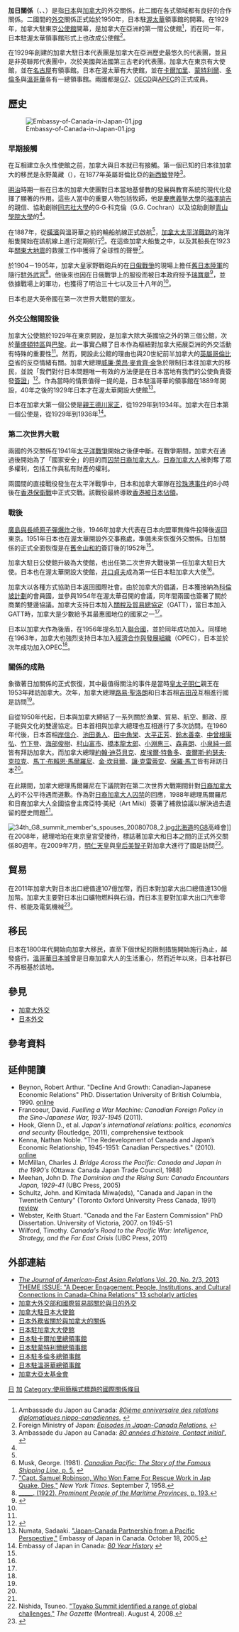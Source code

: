 {{Infobox Bilateral relations|加拿大－日本|Canada|Japan}}

'''加日關係'''（{{lang-ja|日加関係}}、{{lang-en|Canada–Japan relations}}、{{lang-fr|Relations entre le Canada et le Japon}}）是指[[日本|日本]]與[[加拿大|加拿大]]的外交關係，此二國在各式領域都有良好的合作關係。二國間的[[外交|外交]]關係正式始於1950年，日本駐[[渥太華|渥太華]]領事館的開幕。在1929年，加拿大駐東京[[公使館|公使館]]開幕，是加拿大在亞洲的第一間公使館<ref>Ambassade du Japon au Canada: [http://www.ca.emb-japan.go.jp/canada_f/80e%20anniversaire/Index.html  ''80ième anniversaire des relations diplomatiques nippo-canadiennes.''] {{Wayback|url=http://www.ca.emb-japan.go.jp/canada_f/80e%20anniversaire/Index.html |date=20080501200418 }}</ref>，而在同一年，日本駐渥太華領事館形式上也改成公使館<ref name="mofa1">Foreign Ministry of Japan: [http://www.mofa.go.jp/region/n-america/canada/episode.html#4  ''Episodes in Japan-Canada Relations.''] {{Wayback|url=http://www.mofa.go.jp/region/n-america/canada/episode.html#4 |date=20130704194958 }}</ref>。

在1929年創建的加拿大駐日本代表團是加拿大在亞洲歷史最悠久的代表團，並且是非英聯邦代表團中，次於美國與法國第三古老的代表團。加拿大在東京有大使館，並在[[名古屋|名古屋]]有領事館。日本在渥太華有大使館，並在[[卡爾加里|卡爾加里]]、[[蒙特利爾|蒙特利爾]]、[[多倫多|多倫多]]與[[溫哥華|溫哥華]]各有一總領事館。兩國都是[[G7|G7]]、[[經濟合作與發展組織|OECD]]與[[亞洲太平洋經濟合作組織|APEC]]的正式成員。

==歷史==
[[File:Embassy-of-Canada-in-Japan-01.jpg|thumb]]

===早期接觸===
在互相建立永久性使館之前，加拿大與日本就已有接觸。第一個已知的日本往加拿大的移民是永野萬藏（{{lang|ja|永野万蔵}}），在1877年英屬哥倫比亞的[[新西敏|新西敏]]登陸<ref name="j80e">Ambassade du Japon au Canada: [http://www.ca.emb-japan.go.jp/canada_f/80e%20anniversaire/80ans_dhistoire.html  ''80 années d'histoire, Contact initial'''.] {{Wayback|url=http://www.ca.emb-japan.go.jp/canada_f/80e%20anniversaire/80ans_dhistoire.html |date=20080612081458 }}</ref>。

[[明治|明治]]時期一些在日本的加拿大使團對日本當地基督教的發展與教育系統的現代化發揮了顯著的作用。這些人當中的重要人物包括牧師{{link-en|亞歷山大·克羅夫特·肖|Alexander Croft Shaw}}，他是[[慶應義塾大學|慶應義塾大學]]的[[福澤諭吉|福澤諭吉]]的親信、協助創辦[[同志社大學|同志社大學]]的G·G·科克倫（G.G. Cochran）以及協助創辦[[青山學院大學|青山學院大學]]的{{Link-ja|戴維森·麥唐納|デイヴィッドソン・マクドナルド}}<ref name="mofa1"/>。

在1887年，從[[橫濱|橫濱]]與溫哥華之前的輪船航線正式啟航<ref name="j80e"/>，[[加拿大太平洋鐵路|加拿大太平洋鐵路]]的海洋船隻開始在該航線上進行定期航行<ref name>Musk, George. (1981). [http://books.google.com/books?id=DEhPAAAAMAAJ&dq=rms+empress+of+australia&q=1887&pgis=1#search  ''Canadian Pacific: The Story of the Famous Shipping Line,'' p. 5.] {{Wayback|url=http://books.google.com/books?id=DEhPAAAAMAAJ&dq=rms+empress+of+australia&q=1887&pgis=1#search |date=20170215160920 }}</ref>。在這些加拿大船隻之中，{{link-en|RMS澳大利亞皇后號|RMS Empress of Australia (1919)}}以及其船長{{link-en|塞繆爾·魯濱遜|Samuel Robinson}}在1923年[[關東大地震|關東大地震]]的救援工作中獲得了全球性的聲譽<ref name="nyt1958">[http://select.nytimes.com/gst/abstract.html?res=FB0A11FB3D59127A93C5A91782D85F4C8585F9&scp=3&sq=samuel+robinson&st=p  "Capt. Samuel Robinson, Who Won Fame For Rescue Work in Jap Quake, Dies,"] {{Wayback|url=http://select.nytimes.com/gst/abstract.html?res=FB0A11FB3D59127A93C5A91782D85F4C8585F9&scp=3&sq=samuel+robinson&st=p |date=20131214152308 }} ''New York Times.'' September 7, 1958.</ref>。

於1904－1905年，加拿大皇家野戰砲兵的{{link-en|赫伯特·西里爾·薩克爾|Herbert Cyril Thacker}}在[[日俄戰爭|日俄戰爭]]的現場上擔任[[大日本帝國陸軍|舊日本陸軍]]的隨行[[駐外武官|駐外武官]]<ref name="ppmp193">[http://ia340903.us.archive.org/2/items/prominentpeopleo00stjouoft/prominentpeopleo00stjouoft.pdf   _____. (1922). ''Prominent People of the Maritime Provinces,'' p. 193.]</ref>。他後來也因在日俄戰爭上的服役而被日本政府授予[[瑞寶章|瑞寶章]]<ref>{{Cite web |url=http://www.editions-harmattan.fr/index.asp?navig=catalogue&obj=article&no=8245 |title=L'Harmattan web site (in French) |accessdate=2015-11-11 |archive-date=2012-04-11 |archive-url=https://www.webcitation.org/66q1b95OZ?url=http://www.editions-harmattan.fr/index.asp?navig=catalogue |dead-url=no }}</ref>，並依據戰場上的軍功，也獲得了明治三十七以及三十八年的{{link-jp|從軍勳章|従軍記章}}<ref name="ppmp193"/>。

日本也是大英帝國在第一次世界大戰間的盟友。

===外交公館開設後===
加拿大公使館於1929年在東京開設，是加拿大除大英國協之外的第三個公館，次於[[華盛頓特區|華盛頓特區]]與[[巴黎|巴黎]]。此一事實凸顯了日本作為樞紐對加拿大拓展亞洲的外交活動有特殊的重要性<ref name="mofa1"/>。然而，開設此公館的理由也與20世紀前半加拿大的[[英屬哥倫比亞|英屬哥倫比亞]]省的反亞情緒有關。加拿大總理[[威廉·萊昂·麥肯齊·金|威廉·萊昂·麥肯齊·金]]急於限制日本往加拿大的移民，並說「我們對付日本問題唯一有效的方法便是在日本當地有我們的公使負責簽發[[簽證|簽證]]」<ref name=dfaithistory>{{Cite web |url=http://www.dfait-maeci.gc.ca/department/history/Japan-en.asp |title=Official history of the Canadian mission to Japan |access-date=2015-11-11 |archive-url=https://web.archive.org/web/20050421144144/http://www.dfait-maeci.gc.ca/department/history/Japan-en.asp |archive-date=2005-04-21 |dead-url=yes }}</ref>。作為當時的情景值得一提的是，日本駐溫哥華的領事館在1889年開設，40年之後的1929年日本才在渥太華開設大使館<ref>Numata, Sadaaki. [http://www.ca.emb-japan.go.jp/canada_e/Ambassador/Speeches/bc-cjs.html  "Japan-Canada Partnership from a Pacific Perspective,"] {{Webarchive|url=https://archive.is/20110716091151/http://www.ca.emb-japan.go.jp/canada_e/Ambassador/Speeches/bc-cjs.html |date=2011-07-16 }} Embassy of Japan in Canada. October 18, 2005.</ref>。

日本在加拿大第一個公使是[[親王|親王]][[德川家正|德川家正]]，從1929年到1934年。加拿大在日本第一個公使是{{link-en|赫伯特·迪斯·馬勒|Herbert Meredith Marler}}，從1929年到1936年<ref name="j80th">Embassy of Japan in Canada: [http://www.ca.emb-japan.go.jp/canada_e/80thAnniversary/80year_history.html#1 ''80 Year History''] {{Wayback|url=http://www.ca.emb-japan.go.jp/canada_e/80thAnniversary/80year_history.html#1 |date=20091206062155 }}</ref>。

===第二次世界大戰===

兩國的外交關係在1941年[[太平洋戰爭|太平洋戰爭]]開始之後便中斷。在戰爭期間，加拿大在通過{{link-en|戰時措施法|War Measures Act}}後開始為了「國家安全」的目的而[[日裔加拿大人囚禁|囚禁日裔加拿大人]]。[[日裔加拿大人|日裔加拿大人]]被剝奪了眾多權利，包括工作與私有財產的權利。

兩國間的直接戰役發生在太平洋戰爭中，日本和加拿大軍隊在[[珍珠港事件|珍珠港事件]]的8小時後在[[香港保衛戰|香港保衛戰]]中正式交戰。該戰役最終導致[[香港日佔時期|香港被日本佔領]]。

===戰後===
[[廣島與長崎原子彈爆炸|廣島與長崎原子彈爆炸]]之後，1946年加拿大代表在日本向盟軍無條件投降後返回東京。1951年日本也在渥太華開設外交事務處，準備未來恢復外交關係。日加關係的正式全面恢復是在[[舊金山和約|舊金山和約]]簽訂後的1952年<ref name="j80th"/>。

加拿大駐日公使館升級為大使館，{{link-en|羅伯特·梅休|Robert Mayhew}}也出任第二次世界大戰後第一任加拿大駐日大使。日本也在渥太華開設大使館，[[井口貞夫|井口貞夫]]成為第一任日本駐加拿大大使<ref name="j80th"/>。

加拿大以各種方式協助日本返回國際社會。由於加拿大的倡議，日本獲接納為[[科倫坡計劃|科倫坡計劃]]的會員國，並參與1954年在渥太華召開的會議，同年間兩國也簽署了關於商業的雙邊協議。加拿大支持日本加入[[關稅及貿易總協定|關稅及貿易總協定]]（GATT），當日本加入GATT時，加拿大是少數給予其最惠國地位的國家之一<ref name="mofa1"/>。

日本以加拿大作為後盾，在1956年提名加入[[聯合國|聯合國]]，並於同年成功加入。同樣地在1963年，加拿大也強烈支持日本加入[[經濟合作與發展組織|經濟合作與發展組織]]（OPEC），日本並於次年成功加入OPEC<ref name="mofa1"/>。

===關係的成熟===
象徵著日加關係的正式恢復，其中最值得關注的事件是當時[[皇太子|皇太子]][[明仁|明仁]]親王在1953年拜訪加拿大。次年，加拿大總理[[路易·聖洛朗|路易·聖洛朗]]和日本首相[[吉田茂|吉田茂]]互相進行國是訪問<ref name="j80th"/>。

自從1950年代起，日本與加拿大締結了一系列關於漁業、貿易、航空、郵政、原子能與文化的雙邊協定。日本首相與加拿大總理也互相進行了多次訪問。在1960年代後，日本首相[[岸信介|岸信介]]、[[池田勇人|池田勇人]]、[[田中角栄|田中角栄]]、[[大平正芳|大平正芳]]、[[鈴木善幸|鈴木善幸]]、[[中曾根康弘|中曾根康弘]]、[[竹下登|竹下登]]、[[海部俊樹|海部俊樹]]、[[村山富市|村山富市]]、[[橋本龍太郎|橋本龍太郎]]、[[小淵惠三|小淵惠三]]、[[森喜朗|森喜朗]]、[[小泉純一郎|小泉純一郎]]皆有拜訪加拿大。而加拿大總理[[約翰·迪芬貝克|約翰·迪芬貝克]]、[[皮埃爾·特魯多|皮埃爾·特魯多]]、[[查爾斯·約瑟夫·克拉克|查爾斯·約瑟夫·克拉克]]、[[馬丁·布賴恩·馬爾羅尼|馬丁·布賴恩·馬爾羅尼]]、[[金·坎貝爾|金·坎貝爾]]、[[讓·克雷蒂安|讓·克雷蒂安]]、[[保羅·馬丁|保羅·馬丁]]皆有拜訪日本<ref name="j80th"/>。

在此期間，加拿大總理馬爾羅尼在下議院對在第二次世界大戰期間針對[[日裔加拿大人|日裔加拿大人]]的不公平待遇而道歉。作為對[[日裔加拿大人囚禁|日裔加拿大人囚禁]]的回應，1988年總理馬爾羅尼和日裔加拿大人全國協會主席亞特·美紀（Art Miki）簽署了補救協議以解決過去遺留的歷史問題<ref name="j80th"/>。

[[File:34th_G8_summit_member's_spouses_20080708_2.jpg|thumb]][[北海道|北海道]]的[[G8|G8]]高峰會]]
在2008年，總理哈珀在東京皇宮受接待，標誌著加拿大和日本之間的正式外交關係80週年。在2009年7月，[[明仁天皇|明仁天皇]]與[[皇后美智子|皇后美智子]]對加拿大進行了國是訪問<ref>Nishida, Tsuneo. [http://www.canada.com/montrealgazette/news/editorial/story.html?id=ba6f2d48-96cf-447b-b426-05782e47b7b9  "Toyako Summit identified a range of global challenges,"] {{Wayback|url=http://www.canada.com/montrealgazette/news/editorial/story.html?id=ba6f2d48-96cf-447b-b426-05782e47b7b9 |date=20200410183249 }} ''The Gazette'' (Montreal). August 4, 2008.</ref>。

== 貿易 ==
在2011年加拿大對日本出口總值達107億加幣，而日本對加拿大出口總值達130億加幣。加拿大主要對日本出口礦物燃料與石油，而日本主要對加拿大出口汽車零件、核能及電氣機械<ref>{{cite web|url=http://www.canadainternational.gc.ca/japan-japon/bilateral_relations_bilaterales/index.aspx?lang=eng|title=Canada-Japan relations and that is the reason why it is exported(2011)|accessdate=2015-11-11|archive-date=2015-12-04|archive-url=https://web.archive.org/web/20151204112737/http://www.canadainternational.gc.ca/japan-japon/bilateral_relations_bilaterales/index.aspx?lang=eng|dead-url=no}}</ref>。

== 移民 ==
{{main|日裔加拿大人}}
日本在1800年代開始向加拿大移民，直至下個世紀的限制措施開始施行為止，越發盛行。[[溫哥華日本城|溫哥華日本城]]曾是日裔加拿大人的生活重心，然而近年以來，日本社群已不再根基於該地。

== 參見 ==
{{portal box|國際關係|加拿大|日本}}
* [[加拿大外交|加拿大外交]]
* [[日本外交|日本外交]]

== 參考資料 ==
{{reflist|2}}

== 延伸閱讀 ==
* Beynon, Robert Arthur. "Decline And Growth: Canadian-Japanese Economic Relations" PhD. Dissertation University of British Columbia, 1990. [https://web.archive.org/web/20140222211201/https://circle.ubc.ca/bitstream/id/99403/UBC_1990_A8%20B49.pdf online]
* Francoeur, David. ''Fuelling a War Machine: Canadian Foreign Policy in the Sino-Japanese War, 1937-1945'' (2011).
* Hook, Glenn D., et al. ''Japan's international relations: politics, economics and security'' (Routledge, 2011), comprehensive textbook
* Kenna, Nathan Noble. "The Redevelopment of Canada and Japan’s Economic Relationship, 1945-1951: Canadian Perspectives." (2010). [https://uwspace.uwaterloo.ca/bitstream/handle/10012/5217/Nathan%20Kenna%20Master's%20Thesis.pdf?sequence=1 online]{{Wayback|url=https://uwspace.uwaterloo.ca/bitstream/handle/10012/5217/Nathan%20Kenna%20Master's%20Thesis.pdf?sequence=1 |date=20160304112824 }}
* McMillan, Charles J. ''Bridge Across the Pacific: Canada and Japan in the 1990's'' (Ottawa: Canada Japan Trade Council, 1988)
* Meehan, John D. ''The Dominion and the Rising Sun: Canada Encounters Japan, 1929-41'' (UBC Press, 2005)
* Schultz, John.  and Kimitada Miwa(eds), "Canada and Japan in the Twentieth Century" (Toronto Oxford University Press Canada, 1991) [http://ci.nii.ac.jp/els/110004736820.pdf?id=ART0007479433&type=pdf&lang=jp&host=cinii&order_no=&ppv_type=0&lang_sw=&no=1406062514&cp= review]{{Dead link|date=2019年5月 |bot=InternetArchiveBot |fix-attempted=yes }}
* Webster, Keith Stuart. "Canada and the Far Eastern Commission" PhD  Dissertation. University of Victoria, 2007. on 1945-51
* Wilford, Timothy. ''Canada's Road to the Pacific War: Intelligence, Strategy, and the Far East Crisis'' (UBC Press, 2011)

==外部連結==
* [http://www.jstor.org/stable/i23612133  ''The Journal of American-East Asian Relations''  Vol. 20, No. 2/3, 2013 THEME ISSUE: "A Deeper Engagement: People, Institutions, and Cultural Connections in Canada-China Relations" 13 scholarly articles]
* [https://web.archive.org/web/20080528010418/http://geo.international.gc.ca/cip-pic/geo/japan-en.aspx  加拿大外交部和國際貿易部關於與日的外交]
* [http://www.canadainternational.gc.ca/japan-japon/index.aspx?lang=jpn&view=d 加拿大駐日本大使館]{{Wayback|url=http://www.canadainternational.gc.ca/japan-japon/index.aspx?lang=jpn&view=d |date=20151026023453 }}
* [http://www.mofa.go.jp/region/n-america/canada/index.html 日本外務省關於與加拿大的關係]{{Wayback|url=http://www.mofa.go.jp/region/n-america/canada/index.html |date=20150917034952 }}
* [http://www.ca.emb-japan.go.jp/ 日本駐加拿大大使館]{{Wayback|url=http://www.ca.emb-japan.go.jp/ |date=20151106161538 }}
* [http://www.calgary.ca.emb-japan.go.jp/ 日本駐卡爾加里總領事館]{{Wayback|url=http://www.calgary.ca.emb-japan.go.jp/ |date=20151110000006 }}
* [http://www.montreal.ca.emb-japan.go.jp/ 日本駐蒙特利爾總領事館]{{Wayback|url=http://www.montreal.ca.emb-japan.go.jp/ |date=20151113162821 }}
* [http://www.toronto.ca.emb-japan.go.jp/ 日本駐多倫多總領事館]{{Wayback|url=http://www.toronto.ca.emb-japan.go.jp/ |date=20151105054355 }}
* [http://www.vancouver.ca.emb-japan.go.jp/ 日本駐溫哥華總領事館]{{Wayback|url=http://www.vancouver.ca.emb-japan.go.jp/ |date=20151108164037 }}
* [http://www.asiapacific.ca 加拿大亞太基金會]{{Wayback|url=http://www.asiapacific.ca/ |date=20081204063221 }}

{{日本外交}}
{{加拿大外交}}

{{DEFAULTSORT:Canada - Japan Relations}}
[[Category:加拿大雙邊關係|日]]
[[Category:日本雙邊關係|加]]
[[Category:使用簡稱式標題的國際關係條目|Category:使用簡稱式標題的國際關係條目]]